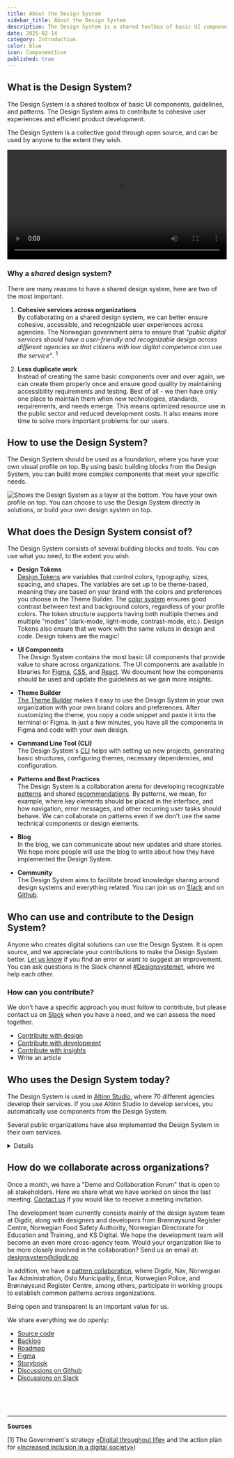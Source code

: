 ```yaml
---
title: About the Design System
sidebar_title: About the Design System
description: The Design System is a shared toolbox of basic UI components, guidelines, and patterns that are valuable to share across the public sector.
date: 2025-02-14
category: Introduction
color: blue
icon: ComponentIcon
published: true
---
```


## What is the Design System?
The Design System is a shared toolbox of basic UI components, guidelines, and patterns. The Design System aims to contribute to cohesive user experiences and efficient product development.

The Design System is a collective good through open source, and can be used by anyone to the extent they wish.

<video controls preload="metadata" width="100%">
  <source src="/videos/designsystemet/designsystemet-info.mp4" type="video/mp4" />
  <track
    label="Norsk"
    kind="subtitles"
    srcLang="nb"
    src="/videos/designsystemet/designsystemet-info-no.vtt"
  />
  <track
    label="English"
    kind="subtitles"
    srcLang="en"
    src="/videos/designsystemet/designsystemet-info-en.vtt"
    default
  />
  Your browser does not support the video tag.
</video>

### Why a _shared_ design system?
There are many reasons to have a shared design system, here are two of the most important.

1. **Cohesive services across organizations** \
By collaborating on a shared design system, we can better ensure cohesive, accessible, and recognizable user experiences across agencies. The Norwegian government aims to ensure that _"public digital services should have a user-friendly and recognizable design across different agencies so that citizens with low digital competence can use the service"_. <sup>1</sup>

2. **Less duplicate work** \
Instead of creating the same basic components over and over again, we can create them properly once and ensure good quality by maintaining accessibility requirements and testing. Best of all - we then have only one place to maintain them when new technologies, standards, requirements, and needs emerge. This means optimized resource use in the public sector and reduced development costs. It also means more time to solve more important problems for our users.

## How to use the Design System?

The Design System should be used as a foundation, where you have your own visual profile on top. By using basic building blocks from the Design System, you can build more complex components that meet your specific needs.

<Image
  src='/img/lagvis-bruk.png'
  alt='Shows the Design System as a layer at the bottom. You have your own profile on top. You can choose to use the Design System directly in solutions, or build your own design system on top.'
  boxShadow={false}
  caption='Some choose to build their own design system on top of the Design System, while others use it directly in solutions.'
/>

## What does the Design System consist of?

The Design System consists of several building blocks and tools. You can use what you need, to the extent you wish.

- **Design Tokens** \
  [Design Tokens](/en/fundamentals/designelements/design-tokens) are variables that control colors, typography, sizes, spacing, and shapes. The variables are set up to be theme-based, meaning they are based on your brand with the colors and preferences you choose in the Theme Builder. The [color system](/en/fundamentals/for-designers/colors) ensures good contrast between text and background colors, regardless of your profile colors. The token structure supports having both multiple themes and multiple "modes" (dark-mode, light-mode, contrast-mode, etc.). Design Tokens also ensure that we work with the same values in design and code. Design tokens are the magic!

- **UI Components** \
  The Design System contains the most basic UI components that provide value to share across organizations. The UI components are available in libraries for [Figma](https://www.figma.com/@designsystemet), [CSS](https://www.npmjs.com/package/@digdir/designsystemet-css), and [React](https://www.npmjs.com/package/@digdir/designsystemet-react). We document how the components should be used and update the guidelines as we gain more insights.

- **Theme Builder** \
[The Theme Builder](https://theme.designsystemet.no/) makes it easy to use the Design System in your own organization with your own brand colors and preferences. After customizing the theme, you copy a code snippet and paste it into the terminal or Figma. In just a few minutes, you have all the components in Figma and code with your own design.

- **Command Line Tool (CLI)** \
The Design System's [CLI](https://www.npmjs.com/package/@digdir/designsystemet) helps with setting up new projects, generating basic structures, configuring themes, necessary dependencies, and configuration.

- **Patterns and Best Practices** \
  The Design System is a collaboration arena for developing recognizable [patterns](/en/patterns) and shared [recommendations](/good-practice). By patterns, we mean, for example, where key elements should be placed in the interface, and how navigation, error messages, and other recurring user tasks should behave. We can collaborate on patterns even if we don't use the same technical components or design elements.

- **Blog** \
  In the blog, we can communicate about new updates and share stories. We hope more people will use the blog to write about how they have implemented the Design System.

- **Community** \
The Design System aims to facilitate broad knowledge sharing around design systems and everything related. You can join us on [Slack](http://designsystemet.no/slack) and on [Github](https://github.com/digdir/designsystemet/discussions/categories/samarbeid-m%C3%B8nster-for-innbyggertjenester).

## Who can use and contribute to the Design System?

Anyone who creates digital solutions can use the Design System. It is open source, and we appreciate your contributions to make the Design System better. [Let us know](https://github.com/digdir/designsystemet/issues/new/choose) if you find an error or want to suggest an improvement. You can ask questions in the Slack channel [#Designsystemet](https://designsystemet.no/slack), where we help each other.

### How can you contribute?

We don't have a specific approach you must follow to contribute, but please contact us on [Slack](https://designsystemet.no/slack) when you have a need, and we can assess the need together.

- [Contribute with design](/en/fundamentals/for-designers/contribute-in-figma)
- [Contribute with development](https://github.com/digdir/designsystemet/blob/main/CONTRIBUTING.md)
- [Contribute with insights](https://github.com/digdir/innsiktsbibliotek)
- Write an article

## Who uses the Design System today?

The Design System is used in [Altinn Studio](https://altinn.studio/), where 70 different agencies develop their services. If you use Altinn Studio to develop services, you automatically use components from the Design System.

Several public organizations have also implemented the Design System in their own services.

<Card data-color='neutral'>
  <Details>
    <DetailsSummary>Examples of use</DetailsSummary>
    <DetailsContent>
    - [Norwegian Food Safety Authority](https://www.mattilsynet.no/) is building their design system on top of the Design System.
- [Norwegian Directorate for Education and Training](https://www.udir.no/) is building their design system on top of the Design System.
- [Brønnøysund Register Centre](https://www.brreg.no/) has implemented the Design System on e.g., [Business Information](https://virksomhet.brreg.no/nb/oppslag/enheter) and [Support Register](https://stotte.brreg.no/nb/oppslag/stoettetildeling).
- [Data.norge.no](https://data.norge.no) uses tokens, components, and patterns from the Design System.
- [Norwegian Customs](https://www.toll.no/) has implemented the Design System on their websites.
- [KS Digital](https://ksdigital.no/) has implemented the Design System on sites including [ledsagerbevis.no](https://ledsagerbevis.no/).
- [Norwegian Labour Inspection Authority](https://www.arbeidstilsynet.no/) has implemented the Design System on their websites.
- [Help pages for shared solutions](https://eid.difi.no/nb) uses tokens and components from the Design System.
- [Digdir.no](https://www.digdir.no/), [UU-tilsynet](https://www.uutilsynet.no/), [UU-status](https://uustatus.no/), [collaboration portal](https://samarbeid.digdir.no/) use tokens from the Design System.

<br/>

Do you know of another solution that uses the Design System? \
We'd love to hear from you, [send us an email](mailto:designsystem@digdir.no)!
    </DetailsContent>
  </Details>
</Card>

## How do we collaborate across organizations?
Once a month, we have a "Demo and Collaboration Forum" that is open to all stakeholders. Here we share what we have worked on since the last meeting. [Contact us](mailto:designsystem@digdir.no) if you would like to receive a meeting invitation.

The development team currently consists mainly of the design system team at Digdir, along with designers and developers from Brønnøysund Register Centre, Norwegian Food Safety Authority, Norwegian Directorate for Education and Training, and KS Digital. We hope the development team will become an even more cross-agency team. Would your organization like to be more closely involved in the collaboration? Send us an email at:
[designsystem@digdir.no](mailto:designsystem@digdir.no)

In addition, we have a [pattern collaboration](/en/patterns), where Digdir, Nav, Norwegian Tax Administration, Oslo Municipality, Entur, Norwegian Police, and Brønnøysund Register Centre, among others, participate in working groups to establish common patterns across organizations.

Being open and transparent is an important value for us.

We share everything we do openly:
- [Source code](https://github.com/digdir/designsystemet)
- [Backlog](https://github.com/orgs/digdir/projects/3/views/1)
- [Roadmap](https://github.com/orgs/digdir/projects/3/views/30)
- [Figma](https://www.figma.com/@designsystemet)
- [Storybook](https://storybook.designsystemet.no)
- [Discussions on Github](https://github.com/digdir/designsystemet/discussions)
- [Discussions on Slack](https://www.designsystemet.no/slack)

<br />
<br />
<br />

---

**Sources**

[1] The Government's strategy [«Digital throughout life»](https://www.regjeringen.no/contentassets/8f8751780e9749bfa8946526b51f10f4/digital-hele-livet.pdf)
and the action plan for [«Increased inclusion in a digital society»](https://www.regjeringen.no/no/dokumenter/handlingsplan-for-auka-inkludering-i-eit-digitalt-samfunn/id2984233/))
